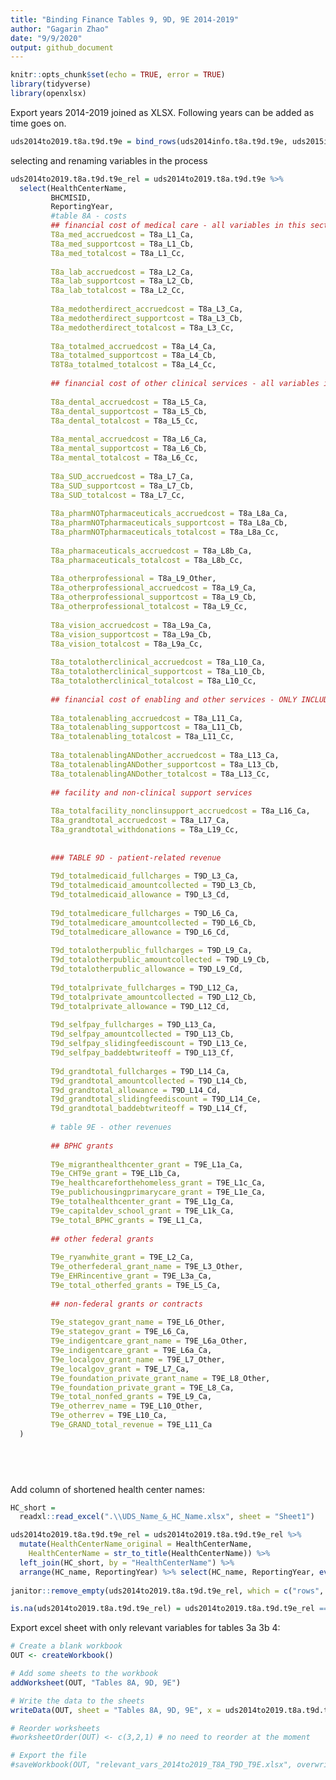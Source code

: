 ```yaml
---
title: "Binding Finance Tables 9, 9D, 9E 2014-2019"
author: "Gagarin Zhao"
date: "9/9/2020"
output: github_document
---
```


```r
knitr::opts_chunk$set(echo = TRUE, error = TRUE)
library(tidyverse)
library(openxlsx)
```


Export years 2014-2019 joined as XLSX. Following years can be added as time goes on.

```r

uds2014to2019.t8a.t9d.t9e = bind_rows(uds2014info.t8a.t9d.t9e, uds2015info.t8a.t9d.t9e, uds2016info.t8a.t9d.t9e, uds2017info.t8a.t9d.t9e, uds2018info.t8a.t9d.t9e, uds2019info.t8a.t9d.t9e)
```


selecting and renaming variables in the process

```r
uds2014to2019.t8a.t9d.t9e_rel = uds2014to2019.t8a.t9d.t9e %>% 
  select(HealthCenterName,
         BHCMISID,
         ReportingYear,
         #table 8A - costs
         ## financial cost of medical care - all variables in this section included
         T8a_med_accruedcost = T8a_L1_Ca,
         T8a_med_supportcost = T8a_L1_Cb,
         T8a_med_totalcost = T8a_L1_Cc,
         
         T8a_lab_accruedcost = T8a_L2_Ca,
         T8a_lab_supportcost = T8a_L2_Cb,
         T8a_lab_totalcost = T8a_L2_Cc,
         
         T8a_medotherdirect_accruedcost = T8a_L3_Ca,
         T8a_medotherdirect_supportcost = T8a_L3_Cb,
         T8a_medotherdirect_totalcost = T8a_L3_Cc,
         
         T8a_totalmed_accruedcost = T8a_L4_Ca,
         T8a_totalmed_supportcost = T8a_L4_Cb,
         T8T8a_totalmed_totalcost = T8a_L4_Cc,
         
         ## financial cost of other clinical services - all variables in this section included
         
         T8a_dental_accruedcost = T8a_L5_Ca,
         T8a_dental_supportcost = T8a_L5_Cb,
         T8a_dental_totalcost = T8a_L5_Cc,
         
         T8a_mental_accruedcost = T8a_L6_Ca,
         T8a_mental_supportcost = T8a_L6_Cb,
         T8a_mental_totalcost = T8a_L6_Cc,
         
         T8a_SUD_accruedcost = T8a_L7_Ca,
         T8a_SUD_supportcost = T8a_L7_Cb,
         T8a_SUD_totalcost = T8a_L7_Cc,
         
         T8a_pharmNOTpharmaceuticals_accruedcost = T8a_L8a_Ca,
         T8a_pharmNOTpharmaceuticals_supportcost = T8a_L8a_Cb,
         T8a_pharmNOTpharmaceuticals_totalcost = T8a_L8a_Cc,
         
         T8a_pharmaceuticals_accruedcost = T8a_L8b_Ca,
         T8a_pharmaceuticals_totalcost = T8a_L8b_Cc,
         
         T8a_otherprofessional = T8a_L9_Other,
         T8a_otherprofessional_accruedcost = T8a_L9_Ca,
         T8a_otherprofessional_supportcost = T8a_L9_Cb,
         T8a_otherprofessional_totalcost = T8a_L9_Cc,
         
         T8a_vision_accruedcost = T8a_L9a_Ca,
         T8a_vision_supportcost = T8a_L9a_Cb,
         T8a_vision_totalcost = T8a_L9a_Cc,
         
         T8a_totalotherclinical_accruedcost = T8a_L10_Ca,
         T8a_totalotherclinical_supportcost = T8a_L10_Cb,
         T8a_totalotherclinical_totalcost = T8a_L10_Cc,
         
         ## financial cost of enabling and other services - ONLY INCLUDED TOTALS AT THIS POINT
         
         T8a_totalenabling_accruedcost = T8a_L11_Ca,
         T8a_totalenabling_supportcost = T8a_L11_Cb,
         T8a_totalenabling_totalcost = T8a_L11_Cc,
         
         T8a_totalenablingANDother_accruedcost = T8a_L13_Ca,
         T8a_totalenablingANDother_supportcost = T8a_L13_Cb,
         T8a_totalenablingANDother_totalcost = T8a_L13_Cc,
         
         ## facility and non-clinical support services
         
         T8a_totalfacility_nonclinsupport_accruedcost = T8a_L16_Ca,
         T8a_grandtotal_accruedcost = T8a_L17_Ca,
         T8a_grandtotal_withdonations = T8a_L19_Cc,
         
         
         ### TABLE 9D - patient-related revenue
         
         T9d_totalmedicaid_fullcharges = T9D_L3_Ca,
         T9d_totalmedicaid_amountcollected = T9D_L3_Cb,
         T9d_totalmedicaid_allowance = T9D_L3_Cd,
         
         T9d_totalmedicare_fullcharges = T9D_L6_Ca,
         T9d_totalmedicare_amountcollected = T9D_L6_Cb,
         T9d_totalmedicare_allowance = T9D_L6_Cd,
         
         T9d_totalotherpublic_fullcharges = T9D_L9_Ca,
         T9d_totalotherpublic_amountcollected = T9D_L9_Cb,
         T9d_totalotherpublic_allowance = T9D_L9_Cd,
         
         T9d_totalprivate_fullcharges = T9D_L12_Ca,
         T9d_totalprivate_amountcollected = T9D_L12_Cb,
         T9d_totalprivate_allowance = T9D_L12_Cd,
         
         T9d_selfpay_fullcharges = T9D_L13_Ca,
         T9d_selfpay_amountcollected = T9D_L13_Cb,
         T9d_selfpay_slidingfeediscount = T9D_L13_Ce,
         T9d_selfpay_baddebtwriteoff = T9D_L13_Cf,
         
         T9d_grandtotal_fullcharges = T9D_L14_Ca,
         T9d_grandtotal_amountcollected = T9D_L14_Cb,
         T9d_grandtotal_allowance = T9D_L14_Cd,
         T9d_grandtotal_slidingfeediscount = T9D_L14_Ce,
         T9d_grandtotal_baddebtwriteoff = T9D_L14_Cf,
         
         # table 9E - other revenues
         
         ## BPHC grants
        
         T9e_migranthealthcenter_grant = T9E_L1a_Ca,
         T9e_CHT9e_grant = T9E_L1b_Ca,
         T9e_healthcareforthehomeless_grant = T9E_L1c_Ca,
         T9e_publichousingprimarycare_grant = T9E_L1e_Ca,
         T9e_totalhealthcenter_grant = T9E_L1g_Ca,
         T9e_capitaldev_school_grant = T9E_L1k_Ca,
         T9e_total_BPHC_grants = T9E_L1_Ca,
         
         ## other federal grants
         
         T9e_ryanwhite_grant = T9E_L2_Ca,
         T9e_otherfederal_grant_name = T9E_L3_Other,
         T9e_EHRincentive_grant = T9E_L3a_Ca,
         T9e_total_otherfed_grants = T9E_L5_Ca,
         
         ## non-federal grants or contracts
         
         T9e_stategov_grant_name = T9E_L6_Other,
         T9e_stategov_grant = T9E_L6_Ca,
         T9e_indigentcare_grant_name = T9E_L6a_Other,
         T9e_indigentcare_grant = T9E_L6a_Ca,
         T9e_localgov_grant_name = T9E_L7_Other,
         T9e_localgov_grant = T9E_L7_Ca,
         T9e_foundation_private_grant_name = T9E_L8_Other,
         T9e_foundation_private_grant = T9E_L8_Ca,
         T9e_total_nonfed_grants = T9E_L9_Ca,
         T9e_otherrev_name = T9E_L10_Other,
         T9e_otherrev = T9E_L10_Ca,
         T9e_GRAND_total_revenue = T9E_L11_Ca
  )

         

         
```



Add column of shortened health center names:

```r
HC_short = 
  readxl::read_excel(".\\UDS_Name_&_HC_Name.xlsx", sheet = "Sheet1") 

uds2014to2019.t8a.t9d.t9e_rel = uds2014to2019.t8a.t9d.t9e_rel %>% 
  mutate(HealthCenterName_original = HealthCenterName,
    HealthCenterName = str_to_title(HealthCenterName)) %>%
  left_join(HC_short, by = "HealthCenterName") %>% 
  arrange(HC_name, ReportingYear) %>% select(HC_name, ReportingYear, everything())
                                             
janitor::remove_empty(uds2014to2019.t8a.t9d.t9e_rel, which = c("rows", "cols"), quiet = TRUE)

is.na(uds2014to2019.t8a.t9d.t9e_rel) = uds2014to2019.t8a.t9d.t9e_rel == "NaN"


```


Export excel sheet with only relevant variables for tables 3a 3b 4:

```r
# Create a blank workbook
OUT <- createWorkbook()

# Add some sheets to the workbook
addWorksheet(OUT, "Tables 8A, 9D, 9E")

# Write the data to the sheets
writeData(OUT, sheet = "Tables 8A, 9D, 9E", x = uds2014to2019.t8a.t9d.t9e_rel)

# Reorder worksheets
#worksheetOrder(OUT) <- c(3,2,1) # no need to reorder at the moment

# Export the file
#saveWorkbook(OUT, "relevant_vars_2014to2019_T8A_T9D_T9E.xlsx", overwrite = TRUE)

```